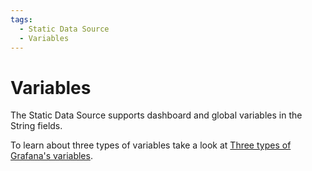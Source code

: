 ```yaml
---
tags:
  - Static Data Source
  - Variables
---
```


# Variables

The Static Data Source supports dashboard and global variables in the String fields.

To learn about three types of variables take a look at [Three types of Grafana's variables](/plugins/grafana/#dashboard-global-and-environment-variables).
